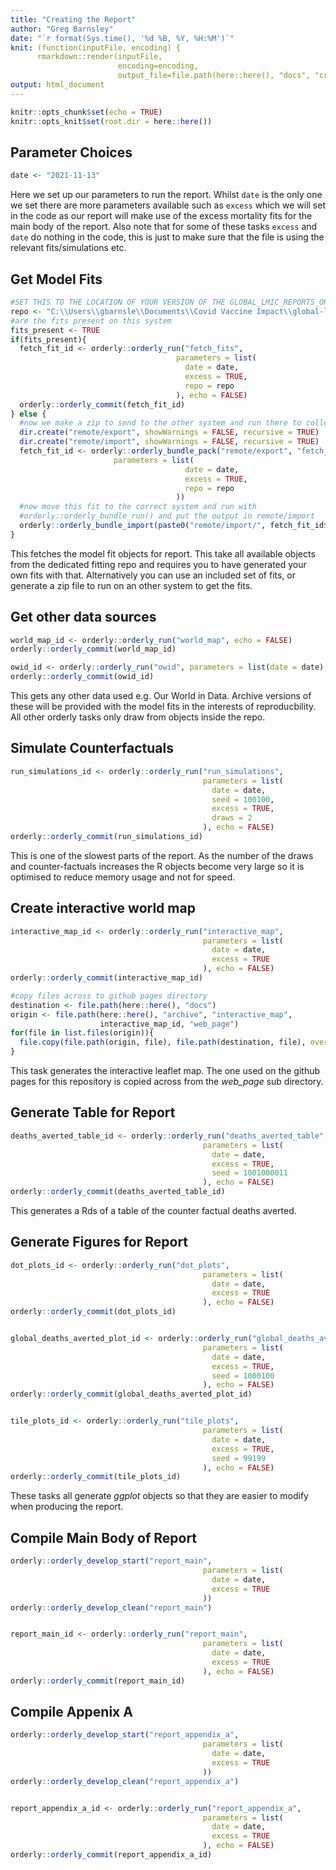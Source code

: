 ```yaml
---
title: "Creating the Report"
author: "Greg Barnsley"
date: "`r format(Sys.time(), '%d %B, %Y, %H:%M')`"
knit: (function(inputFile, encoding) { 
      rmarkdown::render(inputFile,
                        encoding=encoding, 
                        output_file=file.path(here::here(), "docs", "create_report.html")) })
output: html_document
---
```


```r
knitr::opts_chunk$set(echo = TRUE)
knitr::opts_knit$set(root.dir = here::here())
```

## Parameter Choices

```r
date <- "2021-11-13"
```

Here we set up our parameters to run the report. Whilst `date` is the only one we 
set there are more parameters available such as `excess` which we will set in
the code as our report will make use of the excess mortality fits for the main
body of the report. Also note that for some of these tasks `excess` and `date` 
do nothing in the code, this is just to make sure that the file is using the 
relevant fits/simulations etc.

## Get Model Fits

```r
#SET THIS TO THE LOCATION OF YOUR VERSION OF THE GLOBAL_LMIC_REPORTS_ORDERLY:
repo <- "C:\\Users\\gbarnsle\\Documents\\Covid Vaccine Impact\\global-lmic-reports-orderly"
#are the fits present on this system
fits_present <- TRUE
if(fits_present){
  fetch_fit_id <- orderly::orderly_run("fetch_fits",
                                     parameters = list(
                                       date = date,
                                       excess = TRUE,
                                       repo = repo
                                     ), echo = FALSE)
  orderly::orderly_commit(fetch_fit_id)
} else {
  #now we make a zip to send to the other system and run there to collect the fits
  dir.create("remote/export", showWarnings = FALSE, recursive = TRUE)
  dir.create("remote/import", showWarnings = FALSE, recursive = TRUE)
  fetch_fit_id <- orderly::orderly_bundle_pack("remote/export", "fetch_fits",
                       parameters = list(
                                       date = date,
                                       excess = TRUE,
                                       repo = repo
                                     ))
  #now move this fit to the correct system and run with 
  #orderly::orderly_bundle_run() and put the output in remote/import
  orderly::orderly_bundle_import(paste0("remote/import/", fetch_fit_id$id, ".zip"))
}
```

This fetches the model fit objects for report. This take all available objects
from the dedicated fitting repo and requires you to have generated your own fits
with that. Alternatively you can use an included set of fits, or generate a zip
file to run on an other system to get the fits.

## Get other data sources

```r
world_map_id <- orderly::orderly_run("world_map", echo = FALSE)
orderly::orderly_commit(world_map_id)

owid_id <- orderly::orderly_run("owid", parameters = list(date = date), echo = FALSE)
orderly::orderly_commit(owid_id)
```

This gets any other data used e.g. Our World in Data. Archive versions of these 
will be provided with the model fits in the interests of reproducbility. All 
other orderly tasks only draw from objects inside the repo.

## Simulate Counterfactuals

```r
run_simulations_id <- orderly::orderly_run("run_simulations",
                                           parameters = list(
                                             date = date,
                                             seed = 100100,
                                             excess = TRUE,
                                             draws = 2
                                           ), echo = FALSE)
orderly::orderly_commit(run_simulations_id)
```

This is one of the slowest parts of the report. As the number of the draws and 
counter-factuals increases the R objects become very large so it is optimised to 
reduce memory usage and not for speed.

## Create interactive world map

```r
interactive_map_id <- orderly::orderly_run("interactive_map",
                                           parameters = list(
                                             date = date,
                                             excess = TRUE
                                           ), echo = FALSE)
orderly::orderly_commit(interactive_map_id)

#copy files across to github pages directory
destination <- file.path(here::here(), "docs")
origin <- file.path(here::here(), "archive", "interactive_map", 
                    interactive_map_id, "web_page")
for(file in list.files(origin)){
  file.copy(file.path(origin, file), file.path(destination, file), overwrite = TRUE)
}
```

This task generates the interactive leaflet map. The one used on the github 
pages for this repository is copied across from the *web_page* sub directory.

## Generate Table for Report

```r
deaths_averted_table_id <- orderly::orderly_run("deaths_averted_table",
                                           parameters = list(
                                             date = date,
                                             excess = TRUE,
                                             seed = 1001000011
                                           ), echo = FALSE)
orderly::orderly_commit(deaths_averted_table_id)
```

This generates a Rds of a table of the counter factual deaths averted.

## Generate Figures for Report

```r
dot_plots_id <- orderly::orderly_run("dot_plots",
                                           parameters = list(
                                             date = date,
                                             excess = TRUE
                                           ), echo = FALSE)
orderly::orderly_commit(dot_plots_id)


global_deaths_averted_plot_id <- orderly::orderly_run("global_deaths_averted_plot",
                                           parameters = list(
                                             date = date,
                                             excess = TRUE,
                                             seed = 1000100
                                           ), echo = FALSE)
orderly::orderly_commit(global_deaths_averted_plot_id)


tile_plots_id <- orderly::orderly_run("tile_plots",
                                           parameters = list(
                                             date = date,
                                             excess = TRUE,
                                             seed = 99199
                                           ), echo = FALSE)
orderly::orderly_commit(tile_plots_id)
```

These tasks all generate *ggplot* objects so that they are easier to modify when
producing the report.

## Compile Main Body of Report

```r
orderly::orderly_develop_start("report_main",
                                           parameters = list(
                                             date = date,
                                             excess = TRUE
                                           ))
orderly::orderly_develop_clean("report_main")


report_main_id <- orderly::orderly_run("report_main",
                                           parameters = list(
                                             date = date,
                                             excess = TRUE
                                           ), echo = FALSE)
orderly::orderly_commit(report_main_id)
```

## Compile Appenix A

```r
orderly::orderly_develop_start("report_appendix_a",
                                           parameters = list(
                                             date = date,
                                             excess = TRUE
                                           ))
orderly::orderly_develop_clean("report_appendix_a")


report_appendix_a_id <- orderly::orderly_run("report_appendix_a",
                                           parameters = list(
                                             date = date,
                                             excess = TRUE
                                           ), echo = FALSE)
orderly::orderly_commit(report_appendix_a_id)
```
